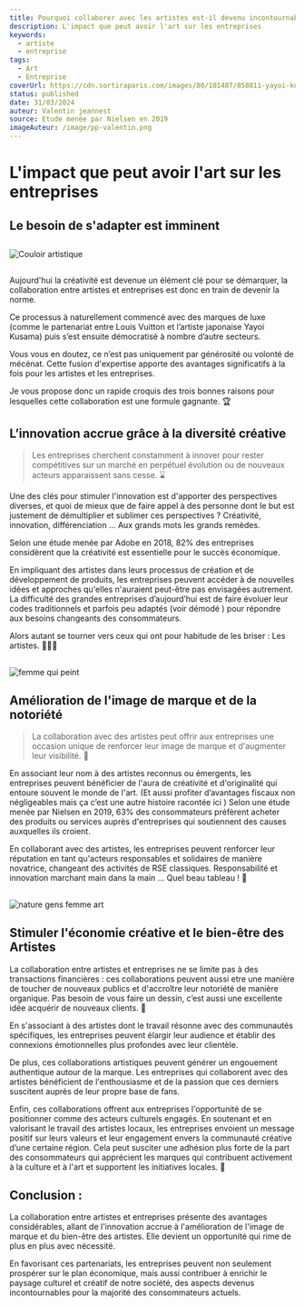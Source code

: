 ```yaml
---
title: Pourquoi collaborer avec les artistes est-il devenu incontournable ?
description: L'impact que peut avoir l'art sur les entreprises
keywords:
  - artiste
  - entreprise
tags:
  - Art
  - Entreprise
coverUrl: https://cdn.sortiraparis.com/images/80/101487/858811-yayoi-kusama-face-a-la-samaritaine-image00002.jpg
status: published
date: 31/03/2024
auteur: Valentin jeannest
source: Etude menée par Nielsen en 2019
imageAuteur: /image/pp-valentin.png
---
```


# L'impact que peut avoir l'art sur les entreprises

## Le besoin de s'adapter est imminent

##

![Couloir artistique](https://images.unsplash.com/photo-1511352015382-902404d75843?q=80&w=2071&auto=format&fit=crop&ixlib=rb-4.0.3&ixid=M3wxMjA3fDB8MHxwaG90by1wYWdlfHx8fGVufDB8fHx8fA%3D%3D)

##

Aujourd'hui la créativité est devenue un élément clé pour se démarquer, la collaboration entre artistes et entreprises est donc en train de devenir la norme.

Ce processus à naturellement commencé avec des marques de luxe (comme le partenariat entre Louis Vuitton et l’artiste japonaise Yayoi Kusama) puis s’est ensuite démocratisé à nombre d’autre secteurs.

Vous vous en doutez, ce n’est pas uniquement par générosité ou volonté de mécénat. Cette fusion d'expertise apporte des avantages significatifs à la fois pour les artistes et les entreprises.

Je vous propose donc un rapide croquis des trois bonnes raisons pour lesquelles cette collaboration est une formule gagnante. 🏆

## L’innovation accrue grâce à la diversité créative

> Les entreprises cherchent constamment à innover pour rester compétitives sur un marché en perpétuel évolution ou de nouveaux acteurs apparaissent sans cesse. ⌛

Une des clés pour stimuler l'innovation est d'apporter des perspectives diverses, et quoi de mieux que de faire appel à des personne dont le but est justement de démultiplier et sublimer ces perspectives ? Créativité, innovation, différenciation … Aux grands mots les grands remèdes.

Selon une étude menée par Adobe en 2018, 82% des entreprises considèrent que la créativité est essentielle pour le succès économique.

En impliquant des artistes dans leurs processus de création et de développement de produits, les entreprises peuvent accéder à de nouvelles idées et approches qu'elles n'auraient peut-être pas envisagées autrement. La difficulté des grandes entreprises d’aujourd’hui est de faire évoluer leur codes traditionnels et parfois peu adaptés (voir démodé ) pour répondre aux besoins changeants des consommateurs.

Alors autant se tourner vers ceux qui ont pour habitude de les briser : Les artistes. 🧑🏻‍🎨

##

![femme qui peint](https://images.pexels.com/photos/1340502/pexels-photo-1340502.jpeg?auto=compress&cs=tinysrgb&w=1260&h=750&dpr=1)

## Amélioration de l'image de marque et de la notoriété

> La collaboration avec des artistes peut offrir aux entreprises une occasion unique de renforcer leur image de marque et d'augmenter leur visibilité. 📣

En associant leur nom à des artistes reconnus ou émergents, les entreprises peuvent bénéficier de l'aura de créativité et d'originalité qui entoure souvent le monde de l'art. (Et aussi profiter d’avantages fiscaux non négligeables mais ça c’est une autre histoire racontée ici )
Selon une étude menée par Nielsen en 2019, 63% des consommateurs préfèrent acheter des produits ou services auprès d'entreprises qui soutiennent des causes auxquelles ils croient.

En collaborant avec des artistes, les entreprises peuvent renforcer leur réputation en tant qu'acteurs responsables et solidaires de manière novatrice, changeant des activités de RSE classiques. Responsabilité et innovation marchant main dans la main … Quel beau tableau ! 🤝

##

![nature gens femme art](https://images.pexels.com/photos/8922963/pexels-photo-8922963.jpeg?auto=compress&cs=tinysrgb&w=1260&h=750&dpr=1)

## Stimuler l'économie créative et le bien-être des Artistes

La collaboration entre artistes et entreprises ne se limite pas à des transactions financières : ces collaborations peuvent aussi etre une manière de toucher de nouveaux publics et d'accroître leur notoriété de manière organique. Pas besoin de vous faire un dessin, c’est aussi une excellente idée acquérir de nouveaux clients. 💑

En s'associant à des artistes dont le travail résonne avec des communautés spécifiques, les entreprises peuvent élargir leur audience et établir des connexions émotionnelles plus profondes avec leur clientèle.

De plus, ces collaborations artistiques peuvent générer un engouement authentique autour de la marque. Les entreprises qui collaborent avec des artistes bénéficient de l'enthousiasme et de la passion que ces derniers suscitent auprès de leur propre base de fans.

Enfin, ces collaborations offrent aux entreprises l'opportunité de se positionner comme des acteurs culturels engagés. En soutenant et en valorisant le travail des artistes locaux, les entreprises envoient un message positif sur leurs valeurs et leur engagement envers la communauté créative d’une certaine région. Cela peut susciter une adhésion plus forte de la part des consommateurs qui apprécient les marques qui contribuent activement à la culture et à l'art et supportent les initiatives locales. 🌱

## Conclusion :

La collaboration entre artistes et entreprises présente des avantages considérables, allant de l'innovation accrue à l'amélioration de l'image de marque et du bien-être des artistes. Elle devient un opportunité qui rime de plus en plus avec nécessité.

En favorisant ces partenariats, les entreprises peuvent non seulement prospérer sur le plan économique, mais aussi contribuer à enrichir le paysage culturel et créatif de notre société, des aspects devenus incontournables pour la majorité des consommateurs actuels.
